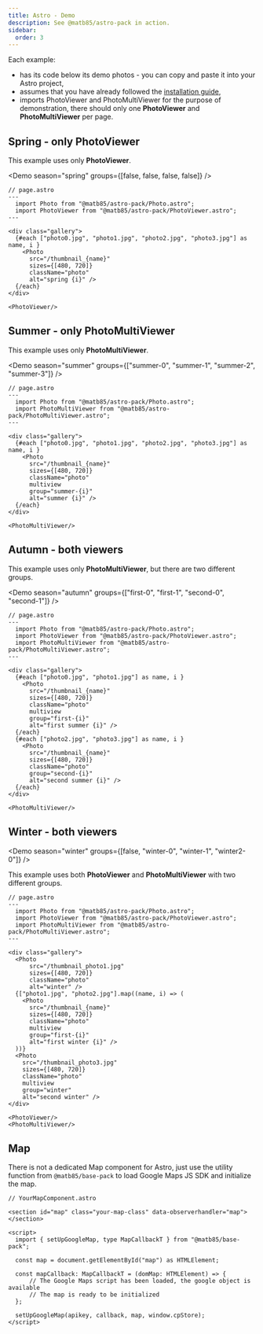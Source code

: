 ```yaml
---
title: Astro - Demo
description: See @matb85/astro-pack in action.
sidebar:
  order: 3
---
```


Each example:

- has its code below its demo photos - you can copy and paste it into your Astro project,
- assumes that you have already followed the [installation guide](/components-pack/astro-pack/introduction/),
- imports PhotoViewer and PhotoMultiViewer for the purpose of demonstration, there should only one **PhotoViewer** and **PhotoMultiViewer** per page.


## Spring - only PhotoViewer

This example uses only **PhotoViewer**.

<Demo season="spring" groups={[false, false, false, false]} />

```astro
// page.astro
---
  import Photo from "@matb85/astro-pack/Photo.astro";
  import PhotoViewer from "@matb85/astro-pack/PhotoViewer.astro";
---

<div class="gallery">
  {#each ["photo0.jpg", "photo1.jpg", "photo2.jpg", "photo3.jpg"] as name, i }
    <Photo
      src="/thumbnail_{name}"
      sizes={[480, 720]}
      className="photo"
      alt="spring {i}" />
  {/each}
</div>

<PhotoViewer/>
```

## Summer - only PhotoMultiViewer

This example uses only **PhotoMultiViewer**.

<Demo season="summer" groups={["summer-0", "summer-1", "summer-2", "summer-3"]} />

```astro
// page.astro
---
  import Photo from "@matb85/astro-pack/Photo.astro";
  import PhotoMultiViewer from "@matb85/astro-pack/PhotoMultiViewer.astro";
---

<div class="gallery">
  {#each ["photo0.jpg", "photo1.jpg", "photo2.jpg", "photo3.jpg"] as name, i }
    <Photo
      src="/thumbnail_{name}"
      sizes={[480, 720]}
      className="photo"
      multiview
      group="summer-{i}"
      alt="summer {i}" />
  {/each}
</div>

<PhotoMultiViewer/>
```

## Autumn - both viewers

This example uses only **PhotoMultiViewer**, but there are two different groups.

<Demo season="autumn" groups={["first-0", "first-1", "second-0", "second-1"]} />

```astro
// page.astro
---
  import Photo from "@matb85/astro-pack/Photo.astro";
  import PhotoViewer from "@matb85/astro-pack/PhotoViewer.astro";
  import PhotoMultiViewer from "@matb85/astro-pack/PhotoMultiViewer.astro";
---

<div class="gallery">
  {#each ["photo0.jpg", "photo1.jpg"] as name, i }
    <Photo
      src="/thumbnail_{name}"
      sizes={[480, 720]}
      className="photo"
      multiview
      group="first-{i}"
      alt="first summer {i}" />
  {/each}
  {#each ["photo2.jpg", "photo3.jpg"] as name, i }
    <Photo
      src="/thumbnail_{name}"
      sizes={[480, 720]}
      className="photo"
      group="second-{i}"
      alt="second summer {i}" />
  {/each}
</div>

<PhotoMultiViewer/>
```

## Winter - both viewers

<Demo season="winter" groups={[false, "winter-0", "winter-1", "winter2-0"]} />

This example uses both **PhotoViewer** and **PhotoMultiViewer** with two different groups.

```astro
// page.astro
---
  import Photo from "@matb85/astro-pack/Photo.astro";
  import PhotoViewer from "@matb85/astro-pack/PhotoViewer.astro";
  import PhotoMultiViewer from "@matb85/astro-pack/PhotoMultiViewer.astro";
---

<div class="gallery">
  <Photo
      src="/thumbnail_photo1.jpg"
      sizes={[480, 720]}
      className="photo"
      alt="winter" />
  {["photo1.jpg", "photo2.jpg"].map((name, i) => (
    <Photo
      src="/thumbnail_{name}"
      sizes={[480, 720]}
      className="photo"
      multiview
      group="first-{i}"
      alt="first winter {i}" />
  ))}
  <Photo
    src="/thumbnail_photo3.jpg"
    sizes={[480, 720]}
    className="photo"
    multiview
    group="winter"
    alt="second winter" />
</div>

<PhotoViewer/>
<PhotoMultiViewer/>
```

## Map

There is not a dedicated Map component for Astro, just use the utility function from `@matb85/base-pack` to load Google Maps JS SDK and initialize the map.

<Map />

```astro
// YourMapComponent.astro

<section id="map" class="your-map-class" data-observerhandler="map"></section>

<script>
  import { setUpGoogleMap, type MapCallbackT } from "@matb85/base-pack";

  const map = document.getElementById("map") as HTMLElement;

  const mapCallback: MapCallbackT = (domMap: HTMLElement) => {
      // The Google Maps script has been loaded, the google object is available
      // The map is ready to be initialized
  };

  setUpGoogleMap(apikey, callback, map, window.cpStore);
</script>
```
